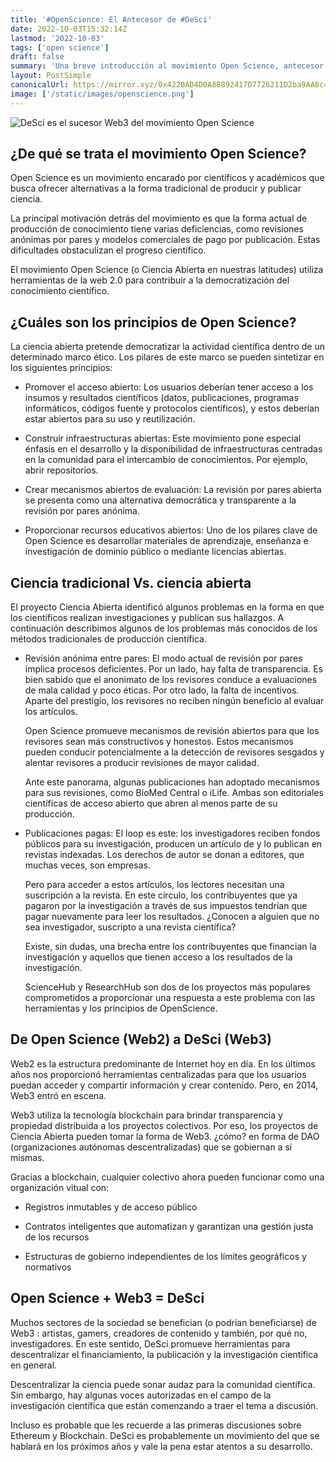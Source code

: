 ```yaml
---
title: '#OpenScience: El Antecesor de #DeSci'
date: 2022-10-03T15:32:14Z
lastmod: '2022-10-03'
tags: ['open science']
draft: false
summary: 'Una breve introducción al movimiento Open Science, antecesor Web2 de DeSci.'
layout: PostSimple
canonicalUrl: https://mirror.xyz/0x4220AD4D0A88892417D7726211D2ba9AA8c4640C/hXk2eYDU3LM87FAaDXd9VkgPIRO346Q6vX6sY-lKwAo
image: ['/static/images/openscience.png']
---
```


![DeSci es el sucesor Web3 del movimiento Open Science](/static/images/openscience.png)

## ¿De qué se trata el movimiento Open Science?

Open Science es un movimiento encarado por científicos y académicos que busca ofrecer alternativas a la forma tradicional de producir y publicar ciencia.

La principal motivación detrás del movimiento es que la forma actual de producción de conocimiento tiene varias deficiencias, como revisiones anónimas por pares y modelos comerciales de pago por publicación. Estas dificultades obstaculizan el progreso científico.

El movimiento Open Science (o Ciencia Abierta en nuestras latitudes) utiliza herramientas de la web 2.0 para contribuir a la democratización del conocimiento científico.

## ¿Cuáles son los principios de Open Science?

La ciencia abierta pretende democratizar la actividad científica dentro de un determinado marco ético. Los pilares de este marco se pueden sintetizar en los siguientes principios:

- Promover el acceso abierto: Los usuarios deberían tener acceso a los insumos y resultados científicos (datos, publicaciones, programas informáticos, códigos fuente y protocolos científicos), y estos deberían estar abiertos para su uso y reutilización.

- Construir infraestructuras abiertas: Este movimiento pone especial énfasis en el desarrollo y la disponibilidad de infraestructuras centradas en la comunidad para el intercambio de conocimientos. Por ejemplo, abrir repositorios.

- Crear mecanismos abiertos de evaluación: La revisión por pares abierta se presenta como una alternativa democrática y transparente a la revisión por pares anónima.

- Proporcionar recursos educativos abiertos: Uno de los pilares clave de Open Science es desarrollar materiales de aprendizaje, enseñanza e investigación de dominio público o mediante licencias abiertas.

## Ciencia tradicional Vs. ciencia abierta

El proyecto Ciencia Abierta identificó algunos problemas en la forma en que los científicos realizan investigaciones y publican sus hallazgos. A continuación describimos algunos de los problemas más conocidos de los métodos tradicionales de producción científica.

- Revisión anónima entre pares: El modo actual de revisión por pares implica procesos deficientes. Por un lado, hay falta de transparencia. Es bien sabido que el anonimato de los revisores conduce a evaluaciones de mala calidad y poco éticas. Por otro lado, la falta de incentivos. Aparte del prestigio, los revisores no reciben ningún beneficio al evaluar los artículos.

  Open Science promueve mecanismos de revisión abiertos para que los revisores sean más constructivos y honestos. Estos mecanismos pueden conducir potencialmente a la detección de revisores sesgados y alentar revisores a producir revisiones de mayor calidad.

  Ante este panorama, algunas publicaciones han adoptado mecanismos para sus revisiones, como BioMed Central o iLife. Ambas son editoriales científicas de acceso abierto que abren al menos parte de su producción.

- Publicaciones pagas: El loop es este: los investigadores reciben fondos públicos para su investigación, producen un artículo de y lo publican en revistas indexadas. Los derechos de autor se donan a editores, que muchas veces, son empresas.

  Pero para acceder a estos artículos, los lectores necesitan una suscripción a la revista. En este círculo, los contribuyentes que ya pagaron por la investigación a través de sus impuestos tendrían que pagar nuevamente para leer los resultados. ¿Conocen a alguien que no sea investigador, suscripto a una revista científica?

  Existe, sin dudas, una brecha entre los contribuyentes que financian la investigación y aquellos que tienen acceso a los resultados de la investigación.

  ScienceHub y ResearchHub son dos de los proyectos más populares comprometidos a proporcionar una respuesta a este problema con las herramientas y los principios de OpenScience.

## De Open Science (Web2) a DeSci (Web3)

Web2 es la estructura predominante de Internet hoy en día. En los últimos años nos proporcionó herramientas centralizadas para que los usuarios puedan acceder y compartir información y crear contenido. Pero, en 2014, Web3 entró en escena.

Web3 utiliza la tecnología blockchain para brindar transparencia y propiedad distribuida a los proyectos colectivos. Por eso, los proyectos de Ciencia Abierta pueden tomar la forma de Web3. ¿cómo? en forma de DAO (organizaciones autónomas descentralizadas) que se gobiernan a sí mismas.

Gracias a blockchain, cualquier colectivo ahora pueden funcionar como una organización vitual con:

- Registros inmutables y de acceso público

- Contratos inteligentes que automatizan y garantizan una gestión justa de los recursos

- Estructuras de gobierno independientes de los límites geográficos y normativos

## Open Science + Web3 = DeSci

Muchos sectores de la sociedad se benefician (o podrían beneficiarse) de Web3 : artistas, gamers, creadores de contenido y también, por qué no, investigadores. En este sentido, DeSci promueve herramientas para descentralizar el financiamiento, la publicación y la investigación científica en general.

Descentralizar la ciencia puede sonar audaz para la comunidad científica. Sin embargo, hay algunas voces autorizadas en el campo de la investigación científica que están comenzando a traer el tema a discusión.

Incluso es probable que les recuerde a las primeras discusiones sobre Ethereum y Blockchain. DeSci es probablemente un movimiento del que se hablará en los próximos años y vale la pena estar atentos a su desarrollo.
